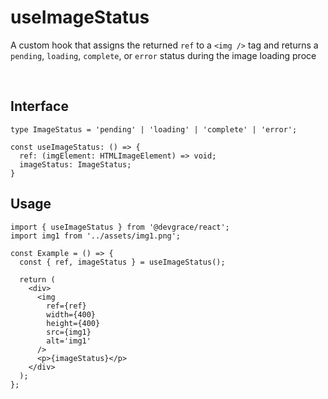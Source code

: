 # useImageStatus

A custom hook that assigns the returned `ref` to a `<img />` tag and returns a `pending`, `loading`, `complete`, or `error` status during the image loading proce

<br />

## Interface
```tsx
type ImageStatus = 'pending' | 'loading' | 'complete' | 'error';

const useImageStatus: () => {
  ref: (imgElement: HTMLImageElement) => void;
  imageStatus: ImageStatus;
}
```

## Usage

```tsx
import { useImageStatus } from '@devgrace/react';
import img1 from '../assets/img1.png';

const Example = () => {
  const { ref, imageStatus } = useImageStatus();

  return (
    <div>
      <img 
        ref={ref} 
        width={400} 
        height={400} 
        src={img1} 
        alt='img1' 
      />
      <p>{imageStatus}</p>
    </div>
  );
};
```
